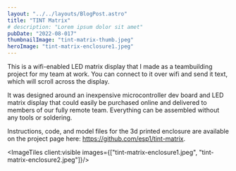 ```yaml
---
layout: "../../layouts/BlogPost.astro"
title: "TINT Matrix"
# description: "Lorem ipsum dolor sit amet"
pubDate: "2022-08-017"
thumbnailImage: "tint-matrix-thumb.jpeg"
heroImage: "tint-matrix-enclosure1.jpeg"
---
```


This is a wifi-enabled LED matrix display that I made as a teambuilding project for my team at work. You can connect to it over wifi and send it text, which will scroll across the display.

It was designed around an inexpensive microcontroller dev board and LED matrix display that could easily be purchased online and delivered to members of our fully remote team. Everything can be assembled without any tools or soldering.

Instructions, code, and model files for the 3d printed enclosure are available on the project page here: https://github.com/esp1/tint-matrix.

<ImageTiles client:visible images={["tint-matrix-enclosure1.jpeg", "tint-matrix-enclosure2.jpeg"]}/>